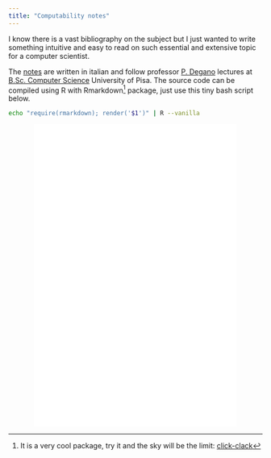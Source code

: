 ```yaml
---
title: "Computability notes"
---
```





I know there is a vast bibliography on the subject but I just wanted to write something intuitive and easy to read on such essential and extensive topic for a computer scientist.

The [notes](https://github.com/MatteoGiorgi/computability_notes) are written in italian and follow professor [P. Degano](http://pages.di.unipi.it/degano/) lectures at [B.Sc. Computer Science](https://didattica.di.unipi.it/en/undergraduate-programme-in-computer-science/) University of Pisa. The source code can be compiled using R with Rmarkdown[^1] package, just use this tiny bash script below.

```bash
echo "require(rmarkdown); render('$1')" | R --vanilla
```

<p align="center">
  <embed src="assets/notes.pdf" type="application/pdf" width="80%" height="600px"/>
</p>




[^1]: It is a very cool package, try it and the sky will be the limit: [click-clack](https://cran.r-project.org/web/packages/rmarkdown/index.html)

